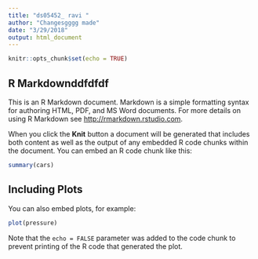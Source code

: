 ```yaml
---
title: "ds05452_ ravi "
author: "Changesgggg made"
date: "3/29/2018"
output: html_document
---
```


```r
knitr::opts_chunk$set(echo = TRUE)
```

## R Markdownddfdfdf

This is an R Markdown document. Markdown is a simple formatting syntax for authoring HTML, PDF, and MS Word documents. For more details on using R Markdown see <http://rmarkdown.rstudio.com>.

When you click the **Knit** button a document will be generated that includes both content as well as the output of any embedded R code chunks within the document. You can embed an R code chunk like this:

```r
summary(cars)
```

## Including Plots

You can also embed plots, for example:

```r
plot(pressure)
```

Note that the `echo = FALSE` parameter was added to the code chunk to prevent printing of the R code that generated the plot.
